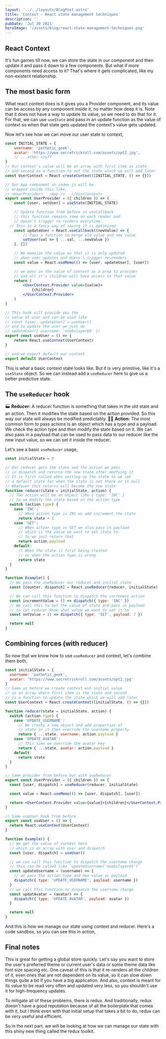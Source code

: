 ```yaml
---
layout: '../../layouts/BlogPost.astro'
title: 'Context — React state management techniques'
description: ''
pubDate: 'Jul 30 2021'
heroImage: '/assets/blog/react-state-management-techniques.png'
---
```


## React Context

It's fun games till now, we can store the state in our component and then update it and pass it down to a few components. But what if more components need access to it? That's where it gets complicated, like my non-existent relationship.

## The most basic form

What react context does is it gives you a Provider component, and its value can be access by any component inside it, no matter how deep it is. Note that it does not have a way to update its value, so we need to do that for it. For that, we can use `useState` and pass in an update function as the value of context so when that state gets updated the context's value gets updated.

Now let's see how we can move our user state to context,

```jsx
const INITIAL_STATE = {
	username: 'pathetic_geek',
	avatar: 'https://www.secretrickroll.com/assets/opt2.jpg',
	// ...other stuff
}
// Our context's value will be an array with first item as state
// and second as a function to set the state which we will add later
const UserContext = React.createContext([INITIAL_STATE, () => {}])

// Our App component in index.js will be
// wrapped inside this like,
// <UserProvider>   <App />   </UserContext>
export const UserProvider = ({ children }) => {
	const [user, setUser] = useState(INITIAL_STATE)

	// Update function from before in useCallback
	// this function remains same on each render and
	// doesn't trigger re-renders everytime.
  // This is a fancy way of saying it is optimized
	const updateUser = React.useCallback((newValue) => {
		// Pass a function to merge old value and new value
		setUser(val => { ...val, ...newValue })
	}, [])

	// We memoize the value so that it is only updated
	// when user updates and doesn't trigger re-renders
	const value = React.useMemo(() => [user, updateUser], [user])

	// we pass in the value of context as a prop to provider
	// and all it's children will have access to that value
	return (
		<UserContext.Provider value={value}>
			{children}
		</UserContext.Provider>
	)
}

// This hook will provide you the
// value of user and can be used like
// const [user, updateUser] = useUser()
// and to update the user we just do
// updateUser({ username: 'noobslayer69' })
export const useUser = () => {
	return React.useContext(UserContext)
}

// and we export default our context
export default UserContext
```

This is what a basic context state looks like. But it is very primitive, like it's a `useState` object. So we can instead add a `useReducer` here to give us a better predictive state.

## The `useReducer` hook

🏭 **Reducer:**
A reducer function is something that takes in the old state and an action. Then it modifies the state based on the action provided. So this way our state will always be modified predictably.
👨‍🏭 **Action:**
The most common form to pass actions is an object which has a type and a payload. We check the action type and then modify the state based on it. We can also pass in a payload that can be used to pass data to our reducer like the new input value, so we can set it inside the reducer.

Let's see a basic `useReducer` usage,

```jsx
const initialState = 0

// Our reducer gets the state and the action we pass
// in dispatch and returns the new state after modfying it
// It is first called when setting up the state so we set
// a default state for when the state is not there or is null
// Whatever this returns will become the new state
function reducer(state = initialState, action) {
  // The action will be an object like { type: 'INC' }
  // So we modify the state based on the action type
  switch (action.type) {
    case 'INC':
      // When action type is INC we add increment the state
      return state + 1
    case 'SET':
      // When action type is SET we also pass in payload
      // which is the value we want to set state to.
      // So we just return that
      return action.payload
    default:
      // When the state is first being created
      // or when the action type is wrong
      return state
  }
}

function Example() {
  // We pass the useReducer our reducer and initial state
  const [counter, dispatch] = React.useReducer(reducer, initialState)

  // We can call this function to dispatch the increment action
  const incrementValue = () => dispatch({ type: 'INC' })
  // We call this to set the value of state and pass in payload
  // to let reducer know what value we want to set it to
  const setValue = () => dispatch({ type: 'SET', payload: 7 })

  return null
}
```

## Combining forces (with reducer)

So now that we know how to use `useReducer` and context, let's combine them both,

```jsx
const initialState = {
  username: 'pathetic_geek',
  avatar: 'https://www.secretrickroll.com/assets/opt2.jpg'
}
// Same as before we create context wih initial value
// as an array where first item is the state and second
// is a function to update the state which we will add later
const UserContext = React.createContext([initialState, () => {}])

function reducer(state = initialState, action) {
  switch (action.type) {
    case 'UPDATE_USERNAME':
      // We create a new object and add properties of
      // state in it then override the username property
      return { ...state, username: action.payload }
    case 'UPDATE_AVATAR':
      // This time we override the avatar key
      return { ...state, avatar: action.payload }
    default:
      return state
  }
}

// Same provider from before but with useReducer
export const UserProvider = ({ children }) => {
  const [user, dispatch] = useReducer(reducer, initialState)

  const value = React.useMemo(() => [user, dispatch], [user])

  return <UserContext.Provider value={value}>{children}</UserContext.Provider>
}

// Same useUser hook from before
export const useUser = () => {
  return React.useContext(UserContext)
}

function Example() {
  // We get the value of context here
  // which is an array with user and dispatch
  const [user, dispatch] = useUser()

  // we can call this function to dispatch the username change
  // this can be called like `updateUsername('noobslayer69')`
  const updateUsername = (username) => {
    // we pass the action type and new value as payload
    dispatch({ type: 'UPDATE_USERNAME', payload: username })
  }
  // we call this function to dispatch the username change
  const updatAvatar = (avatar) => {
    dispatch({ type: 'UPDATE_AVATAR', payload: avatar })
  }

  return null
}
```

And this is how we manage our state using context and reducer. Here's a code sandbox, so you can see this in action,


<CodeSandbox id="react-context-boilerplate-fzv7d" view="editor" />

## Final notes

This is great for getting a global store quickly. Let's say you want to store the user's preferred theme or current user's data or some theme data like font size spacing etc.
One caveat of this is that it re-renders all the children of it, even ones that are not dependent on its value, so it can slow down things quite a bit if you have a big application. And also, context is meant for its value to be read very often and updated very less, so you shouldn't use it for high-frequency updates.

To mitigate all of these problems, there is redux. And traditionally, redux doesn't have a good reputation because of all the boilerplate that comes with it, but I think even with that initial setup that takes a bit to do, redux can be very useful and efficient.

So in the next part, we will be looking at how we can manage our state with this shiny new thing called the redux toolkit.
